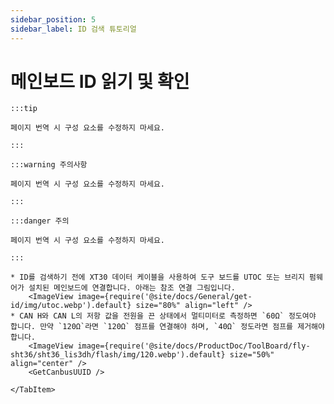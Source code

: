 ```yaml
---
sidebar_position: 5
sidebar_label: ID 검색 튜토리얼
---
```



# 메인보드 ID 읽기 및 확인

    :::tip

    페이지 번역 시 구성 요소를 수정하지 마세요.

    :::

    :::warning 주의사항

    페이지 번역 시 구성 요소를 수정하지 마세요.

    :::

    :::danger 주의

    페이지 번역 시 구성 요소를 수정하지 마세요.

    :::

<Tabs>
    <TabItem value="can" label="CANBus UUID 가져오기">

    * ID를 검색하기 전에 XT30 데이터 케이블을 사용하여 도구 보드를 UTOC 또는 브리지 펌웨어가 설치된 메인보드에 연결합니다. 아래는 참조 연결 그림입니다.
        <ImageView image={require('@site/docs/General/get-id/img/utoc.webp').default} size="80%" align="left" />   
    * CAN H와 CAN L의 저항 값을 전원을 끈 상태에서 멀티미터로 측정하면 `60Ω` 정도여야 합니다. 만약 `120Ω`라면 `120Ω` 점프를 연결해야 하며, `40Ω` 정도라면 점프를 제거해야 합니다.
        <ImageView image={require('@site/docs/ProductDoc/ToolBoard/fly-sht36/sht36_lis3dh/flash/img/120.webp').default} size="50%" align="center" />    
        <GetCanbusUUID />

    </TabItem>
</Tabs>